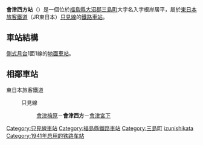 {{Unreferenced|time=2022-01-14T01:21:05+00:00}}
{{日本車站資訊
|公司色  = green
|文字色 = 
|站名 = 會津西方站
|圖片 = <!-- 檔案不存在 CIMG2885.JPG -->
|pxl = 
|圖片說明 = 月台與待合所（2006年5月）
|日文原名 = 会津西方
|平假名 = あいづにしかた
|羅馬拼音 = Aizu-Nishikata
|前一站 = [[會津檜原站|會津檜原]]
|前一站距離 = 2.2
|後一站距離 = 1.7
|後一站 = [[會津宮下站|會津宮下]]
|電報略號 = シカ
|所屬公司 = [[東日本旅客鐵道|東日本旅客鐵道]]（JR東日本）
|所屬路線 = {{Color|#008dd1|■}}[[只見線|只見線]]
|距離 = 43.7
|起點站 = [[會津若松站|會津若松]]
|所在地 = [[福島縣|福島縣]][[大沼郡|大沼郡]][[三島町|三島町]]大字名入字根岸居平1342
|啟用年月日 = 1941年（昭和16年）10月28日
|廢站年月日 = 
|車站構造 = [[地面車站|地面車站]]
|月台配置 = 1面1線
|乘客人數 = 5
|統計年度 = 2004年
|備註 = [[無人車站|無人車站]]
|全寬備註  = 
}}
'''會津西方站'''（{{jpn|j=会津西方駅|hg=あいづにしかたえき|rm=Aizu-nishikata eki|f=y}}）是一個位於[[福島縣|福島縣]][[大沼郡|大沼郡]][[三島町|三島町]]大字名入字根岸居平，屬於[[東日本旅客鐵道|東日本旅客鐵道]]（JR東日本）[[只見線|只見線]]的[[鐵路車站|鐵路車站]]。
== 車站結構 ==
[[側式月台|側式月台]]1面1線的[[地面車站|地面車站]]。
== 相鄰車站 ==
; 東日本旅客鐵道
: {{Color|#008dd1|■}}只見線
:: [[會津檜原站|會津檜原]]－'''會津西方'''－[[會津宮下站|會津宮下]]
{{只見線}}
{{Japan-rail-stub}}
{{DEFAULTSORT:Aizu-nishikata}}
[[Category:只見線車站|Category:只見線車站]]
[[Category:福島縣鐵路車站|Category:福島縣鐵路車站]]
[[Category:三島町|Category:三島町]]
[[Category:日本鐵路車站_A|izunishikata]]
[[Category:1941年启用的铁路车站|Category:1941年启用的铁路车站]]